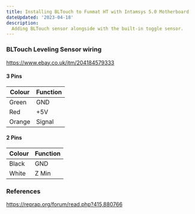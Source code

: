 ```yaml
---
title: Installing BLTouch to Funmat HT with Intamsys 5.0 Motherboard
dateUpdated: '2023-04-18'
description:
  Adding BLTouch sensor alongside with the built-in toggle sensor.
---
```


### BLTouch Leveling Sensor wiring

https://www.ebay.co.uk/itm/204184579333

#### 3 Pins

| Colour | Function |
| ------ | -------- |
| Green  | GND      |
| Red    | +5V      |
| Orange | Signal   |

#### 2 Pins

| Colour | Function |
| ------ | -------- |
| Black  | GND      |
| White  | Z Min    |

### References

https://reprap.org/forum/read.php?415,880766
